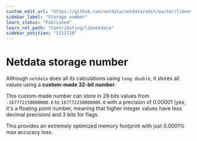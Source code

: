 ```yaml
---
custom_edit_url: "https://github.com/netdata/netdata/edit/master/libnetdata/storage_number/README.md"
sidebar_label: "Storage number"
learn_status: "Published"
learn_rel_path: "Contributing/libnetdata"
sidebar_position: "1312720"
---
```



# Netdata storage number

Although `netdata` does all its calculations using `long double`, it stores all values using
a **custom-made 32-bit number**.

This custom-made number can store in 29 bits values from `-167772150000000.0` to  `167772150000000.0`
with a precision of 0.00001 (yes, it's a floating point number, meaning that higher integer values
have less decimal precision) and 3 bits for flags.

This provides an extremely optimized memory footprint with just 0.0001% max accuracy loss.


